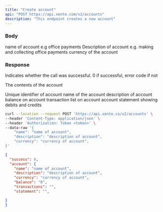 ```yaml
---
title: "Create account"
api: "POST https://api.xente.com/v2/accounts"
description: "This endpoint creates a new account"
---
```


### Body

<ParamField body="name" type="string">
  name of account e.g office payments 
</ParamField>
<ParamField body="description" type="string">
  Description of account e.g. making and collecting office payments
</ParamField>
<ParamField body="currency" type="string">
  currency of the account
</ParamField>

### Response

<ResponseField name="success" type="number">
  Indicates whether the call was successful. 0 if successful, error code if not
</ResponseField>

<ResponseField name="account" type="object">

The contents of the account

<Expandable title="Toggle object">

<ResponseField name="id" type="number">
 Unique identifier of account
</ResponseField>

<ResponseField name="name" type="string">
  name of the account
</ResponseField>

<ResponseField name="name" type="string">
  description of account
</ResponseField>

<ResponseField name="balance" type="number">
  balance on account
</ResponseField>


<ResponseField name="transactions" type="JSON or null">
  transaction list on account
</ResponseField>
<ResponseField name="statement" type="JSON or null">
  account statement showing debits and credits 
</ResponseField>

</Expandable>

</ResponseField>

<RequestExample>

```bash Example Request
curl --location --request POST 'https://api.xente.co/v2/accounts' \
--header 'Content-Type: application/json' \
--header 'Authorization: Token <token>' \
--data-raw '{
    "name": "name of account",
    "description": "description of account",
    "currency": "currency of account",
}'
```

</RequestExample>

<ResponseExample>

```json Response
{
  "success": 0,
  "account": {
    "name": "name of account",
    "description": "description of account",
    "currency": "currency of account",
    "balance": "0",
    "transactions": "",
    "statement": "",

}
}
```

</ResponseExample>
